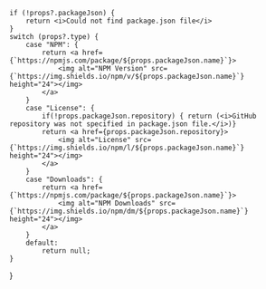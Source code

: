     if (!props?.packageJson) {
        return <i>Could not find package.json file</i>
    }
    switch (props?.type) {
        case "NPM": {
            return <a href={`https://npmjs.com/package/${props.packageJson.name}`}>
                <img alt="NPM Version" src={`https://img.shields.io/npm/v/${props.packageJson.name}`} height="24"></img>
            </a>
        }
        case "License": {
            if(!props.packageJson.repository) { return (<i>GitHub repository was not specified in package.json file.</i>)}
            return <a href={props.packageJson.repository}>
                <img alt="License" src={`https://img.shields.io/npm/l/${props.packageJson.name}`} height="24"></img>
            </a>
        }
        case "Downloads": {
            return <a href={`https://npmjs.com/package/${props.packageJson.name}`}>
                <img alt="NPM Downloads" src={`https://img.shields.io/npm/dm/${props.packageJson.name}`} height="24"></img>
            </a>
        }
        default:
            return null;
    }
}
